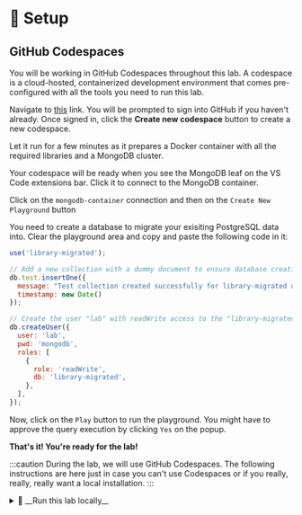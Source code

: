 
# 👐 Setup

## GitHub Codespaces

You will be working in GitHub Codespaces throughout this lab. A codespace is a cloud-hosted, containerized development environment that comes pre-configured with all the tools you need to run this lab.

Navigate to [this](https://github.com/codespaces/new/mongodb-developer/rm-lab?quickstart=1) link. You will be prompted to sign into GitHub if you haven't already. Once signed in, click the **Create new codespace** button to create a new codespace.

<Screenshot url="https://github.com/codespaces" src="img/10-dev-env/1-create-codespace.png" alt="Start a codespace" />

Let it run for a few minutes as it prepares a Docker container with all the required libraries and a MongoDB cluster.

Your codespace will be ready when you see the MongoDB leaf on the VS Code extensions bar. Click it to connect to the MongoDB container.

<Screenshot url="https://github.com/codespaces" src="img/10-dev-env/2-mongodb-is-ready.png" alt="MongoDB is ready" />

Click on the `mongodb-container` connection and then on the `Create New Playground` button

<Screenshot url="https://github.com/codespaces" src="img/10-dev-env/3-create-playground.png" alt="Run playground" />

You need to create a database to migrate your exisiting PostgreSQL data into. Clear the playground area and copy and paste the following code in it:

```js
use('library-migrated');

// Add a new collection with a dummy document to ensure database creation.
db.test.insertOne({
  message: "Test collection created successfully for library-migrated database.",
  timestamp: new Date()
});

// Create the user "lab" with readWrite access to the "library-migrated" database.
db.createUser({
  user: 'lab',
  pwd: 'mongodb',
  roles: [
    {
      role: 'readWrite',
      db: 'library-migrated',
    },
  ],
});
```

Now, click on the `Play` button to run the playground. You might have to approve the query execution by clicking `Yes` on the popup.

<Screenshot url="https://github.com/codespaces" src="img/10-dev-env/4-create-user.png" alt="Run playground" />

**That's it! You're ready for the lab!**

:::caution
 During the lab, we will use GitHub Codespaces. The following instructions are here just in case you can't use Codespaces or if you really, really, really want a local installation.
:::


<details>
  <summary>🦹 __Run this lab locally__</summary>
  #
  # 1. MongoDB Database

  As we'll be importing data from a Relational Database into MongoDB, you'll need to have a MongoDB database. You have a 
  few options to set up this database.

  ## 🦸 Option A: New MongoDB Atlas cluster

  The easiest way to run MongoDB is to use MongoDB Atlas, our cloud-hosted database offering.
  You can set a MongoDB Atlas account and a free forever M0 Cluster.

  To get yours, follow the instructions on the [Intro Lab:](https://mongodb-developer.github.io/intro-lab/docs/mongodb-atlas/what-is-mongodb)
  - [Create your Account](https://mongodb-developer.github.io/intro-lab/docs/mongodb-atlas/create-account)
  - [Deploy a Database Cluster](https://mongodb-developer.github.io/intro-lab/docs/mongodb-atlas/create-cluster)

  Be sure to [open up the cluster to allow connections from your local computer](https://www.mongodb.com/docs/guides/atlas/network-connections/#overview), and configure a database user with the readWriteAnyDatabase role. 


  ## 🦸 Option B: Use an existing cluster

  If you have an existing MongoDB Atlas, Enterprise or Community cluster, you can use it as the migration target. Make sure you
  know the URI for the cluster, and have a database user with the readWriteAnyDatabase role. 

  ## 🦸 Option C: Run a MongoDB container using Docker


  If you don't have an existing MongoDB server but have Docker installed, you can easily load a container pre-configured with 
  MongoDB by running the following command:

  ```
  docker run -p 27017:27017 mongo
  ```

  This will launch an empty MongoDB community cluster on localhost:27017, suitable to use for this lab. 
  You can connect with no username or password. Since this command does not use Docker volumes, any data will be lost when the container is stopped.


  # 2. MongoDB Relational Migrator

  Download and install MongoDB Relational Migrator. 

  - Go to the [MongoDB Relational Migrator downloads page](https://www.mongodb.com/try/download/relational-migrator), select your OS and download it
  - Install the MongoDB Relational Migrator 
  - Start it 
  - It should open a browser at the address http://127.0.0.1:8278/

  <Screenshot url="https://www.mongodb.com/products/tools/relational-migrator" src="img/download-relational-migrator.png" alt="Screenshot of the download page for Relational Migrator" />

  ---

  There are more advanced ways to install the MongoDB Relational Migrator. You can check them out in [the installation docs page](https://www.mongodb.com/docs/relational-migrator/installation/). These won't be covered during this Lab.

</details>




